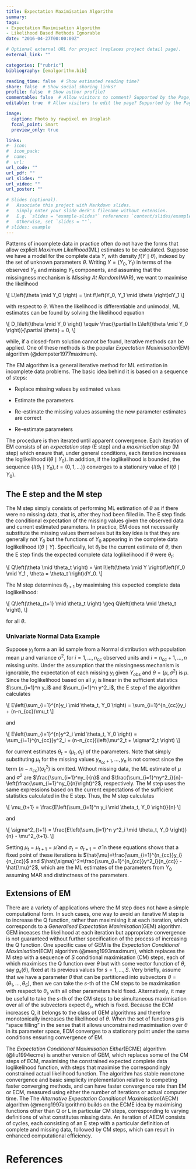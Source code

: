 ```yaml
---
title: Expectation Maximisation Algorithm
summary: 
tags:
- Expectation Maximisation Algorithm
- Likelihood Based Methods Ignorable
date: "2016-04-27T00:00:00Z"

# Optional external URL for project (replaces project detail page).
external_link: ""

categories: ["rubric"]
bibliography: [emalgorithm.bib]

reading_time: false  # Show estimated reading time?
share: false  # Show social sharing links?
profile: false  # Show author profile?
commentable: false  # Allow visitors to comment? Supported by the Page, Post, and Docs content types.
editable: true  # Allow visitors to edit the page? Supported by the Page, Post, and Docs content types.

image:
  caption: Photo by rawpixel on Unsplash
  focal_point: Smart
  preview_only: true

links:
#- icon: 
#  icon_pack: 
#  name: 
#  url: 
url_code: ""
url_pdf: ""
url_slides: ""
url_video: ""
url_poster: ""

# Slides (optional).
#   Associate this project with Markdown slides.
#   Simply enter your slide deck's filename without extension.
#   E.g. `slides = "example-slides"` references `content/slides/example-slides.md`.
#   Otherwise, set `slides = ""`.
# slides: example
---
```


Patterns of incomplete data in practice often do not have the forms that allow explicit *Maximum Likelihood*(ML) estimates to be calculated. Suppose we have a model for the complete data $Y$, with density $f(Y\mid \theta)$, indexed by the set of unknown parameters $\theta$. Writing $Y=(Y_0,Y_1)$ in terms of the observed $Y_0$ and missing $Y_1$ components, and assuming that the missingness mechanism is *Missing At Random*(MAR), we want to maximise the likelihood

\\[
L\\left(\\theta \\mid Y\_0 \\right) = \\int f\\left(Y\_0, Y\_1 \\mid \\theta  \\right)dY\_1
\\]

with respect to $\theta$. When the likelihood is differentiable and unimodal, ML estimates can be found by solving the likelihood equation

\\[
D\_l\\left(\\theta \\mid Y\_0 \\right) \\equiv \\frac{\\partial ln L\\left(\\theta \\mid Y\_0 \\right)}{\\partial \\theta} = 0, 
\\]

while, if a closed-form solution cannot be found, iterative methods can be applied. One of these methods is the popular *Expectation Maximisation*(EM) algorithm (@dempster1977maximum).

The EM algorithm is a general iterative method for ML estimation in incomplete data problems. The basic idea behind it is based on a sequence of steps:

* Replace missing values by estimated values 

* Estimate the parameters

* Re-estimate the missing values assuming the new parameter estimates are correct

* Re-estimate parameters

The procedure is then iterated until apparent convergence. Each iteration of EM consists of an *expectation step* (E step) and a *maximisation step* (M step) which ensure that, under general conditions, each iteration increases the loglikelihood $l(\theta \mid Y_0)$. In addition, if the loglikelihood is bounded, the sequence $\{l(\theta_t \mid Y_0), t=(0,1,\ldots)\}$ converges to a stationary value of $l(\theta \mid Y_0)$.

## The E step and the M step

The M step simply consists of performing ML estimation of $\theta$ as if there were no missing data, that is, after they had been filled in. The E step finds the conditional expectation of the missing values given the observed data and current estimated parameters. In practice, EM does not necessarily substitute the missing values themselves but its key idea is that they are generally not $Y_0$ but the functions of $Y_0$ appearing in the complete data loglikelihood $l(\theta \mid Y)$. Specifically, let $\theta_t$ be the current estimate of $\theta$, then the E step finds the expected complete data loglikelihood if $\theta$ were $\theta_t$:

\\[
Q\\left(\\theta \\mid \\theta\_t \\right) = \\int l\\left(\\theta \\mid Y \\right)f\\left(Y\_0  \\mid Y\_1 , \\theta = \\theta\_t \\right)dY\_0.
\\]

The M step determines $\theta_{t+1}$ by maximising this expected complete data loglikelihood:

\\[
Q\\left(\\theta\_{t+1} \\mid \\theta\_t \\right) \\geq Q\\left(\\theta \\mid \\theta\_t \\right),
\\]

for all $\theta$.

### Univariate Normal Data Example

Suppose $y_i$ form a an iid sample from a Normal distribution with population mean $\mu$ and variance $\sigma^2$, for $i=1,\ldots,n_{cc}$ observed units and $i=n_{cc}+1,\ldots,n$ missing units. Under the assumption that the missingness mechanism is ignorable, the expectation of each missing $y_i$ given $Y_{obs}$ and $\theta=(\mu,\sigma^2)$ is $\mu$. Since the loglikelihood based on all $y_i$ is linear in the sufficient statistics $\sum_{i=1}^n y_i$ and $\sum_{i=1}^n y^2_i$, the E step of the algorithm calculates

\\[
E\\left(\\sum\_{i=1}\^{n}y\_i \\mid \\theta\_t, Y\_0 \\right) = \\sum\_{i=1}\^{n\_{cc}}y\_i + (n-n\_{cc})\\mu\_t 
\\]

and

\\[
E\\left(\\sum\_{i=1}\^{n}y\^2\_i \\mid \\theta\_t, Y\_0 \\right) = \\sum\_{i=1}\^{n\_{cc}}y\^2\_i + (n-n\_{cc})\\left(\\mu\^2\_t + \\sigma\^2\_t \\right) 
\\]

for current estimates $\theta_t=(\mu_t,\sigma_t)$ of the parameters. Note that simply substituting $\mu_t$ for the missing values $y_{n_{cc}+1},\ldots,y_n$ is not correct since the term $(n-n_{cc})(\sigma_t^2)$ is omitted. Without missing data, the ML estimate of $\mu$ and $\sigma^2$ are $\frac{\sum_{i=1}^ny_i}{n}$ and $\frac{\sum_{i=1}^ny^2_i}{n}-\left(\frac{\sum_{i=1}^ny_i}{n}\right)^2$, respectively. The M step uses the same expressions based on the current expectations of the sufficient statistics calculated in the E step. Thus, the M step calculates

\\[
\\mu\_{t+1} = \\frac{E\\left(\\sum\_{i=1}\^n y\_i \\mid \\theta\_t, Y\_0 \\right)}{n}
\\]

and 

\\[
\\sigma\^2\_{t+1} = \\frac{E\\left(\\sum\_{i=1}\^n y\^2\_i \\mid \\theta\_t, Y\_0 \\right)}{n} - \\mu\^2\_{t+1}.
\\]

Setting $\mu_t=\mu_{t+1}=\hat{\mu}$ and $\sigma_t=\sigma_{t+1}=\hat{\sigma}$ in these equations shows that a fixed point of these iterations is $\hat{\mu}=\frac{\sum_{i=1}^{n_{cc}}y_i}{n_{cc}}$ and $\hat{\sigma}^2=\frac{\sum_{i=1}^{n_{cc}}y^2_i}{n_{cc}} - \hat{\mu}^2$, which are the ML estimates of the parameters from $Y_0$ assuming MAR and distinctness of the parameters.


## Extensions of EM

There are a variety of applications where the M step does not have a simple computational form. In such cases, one way to avoid an iterative M step is to increase the Q function, rather than maximising it at each iteration, which corresponds to a *Generalised Expectation Maximisation*(GEM) algorithm. GEM inceases the likelihood at each iteration but appropriate convergence is not guaranteed without further specification of the process of increasing the Q function. One specific case of GEM is the *Expectation Conditional Maximisation*(ECM) algorithm (@meng1993maximum), which replaces the M step with a sequence of $S$ conditional maximisation (CM) steps, each of which maximises the Q function over $\theta$ but with some vector function of $\theta$, say $g_s(\theta)$, fixed at its previous values for $s=1,\ldots,S$. Very briefly, assume that we have a parameter $\theta$ that can be partitioned into subvectors $\theta=(\theta_1,\ldots,\theta_S)$, then we can take the $s$-th of the CM steps to be maximisation with respect to $\theta_s$ with all other parameters held fixed. Alternatively, it may be useful to take the $s$-th of the CM steps to be simultaneous maximisation over all of the subvectors expect $\theta_s$, which is fixed. Because the ECM increases Q, it belongs to the class of GEM algorithms and therefore monotonically increases the likelihood of $\theta$. When the set of functions $g$ is "space filling" in the sense that it allows unconstrained maximisation over $\theta$ in its parameter space, ECM converges to a stationary point under the same conditions ensuring convergence of EM. 

The *Expectation Conditional Maximisation Either*(ECME) algorithm (@liu1994ecme) is another version of GEM, which replaces some of the CM steps of ECM, maximising the constrained expected complete data loglikelihood function, with steps that maximise the correspondingly constrained actual likelihood function. The algorithm has stable monotone convergence and basic simplicity implementation relative to competing faster converging methods, and can have faster convergence rate than EM or ECM, measured using either the number of iterations or actual computer time. The The *Alternative Expectation Conditional Maximisation*(AECM) algorithm (@meng1997algorithm) builds on the ECME idea by maximising functions other than Q or L in particular CM steps, corresponding to varying definitions of what constitutes missing data. An iteration of AECM consists of cycles, each consisting of an E step with a particular definition of complete and missing data, followed by CM steps, which can result in enhanced computational efficiency.


# References
